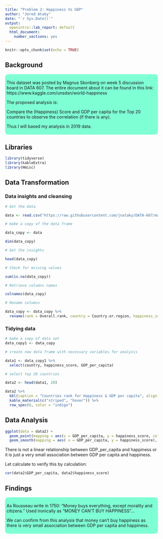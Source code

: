 ```yaml
---
title: "Problem 2: Happiness Vs GDP"
author: "Jered Ataky"
date: "`r Sys.Date()`"
output: 
  openintro::lab_report: default
  html_document:
    number_sections: yes
---
```



```r
knitr::opts_chunk$set(echo = TRUE)
```

## Background


<style>
div.aquamarine { background-color:#7fffd4; border-radius: 10px; padding: 5px;}
</style>
<div class = "aquamarine">

This dataset was posted by Magnus Skonberg on week 5 discussion board in DATA 607.
The entire document about it can be found in this link:
https://www.kaggle.com/unsdsn/world-happiness

The proposed analysis is: 

Compare the (Happiness) Score and GDP per capita for the Top 20 countries 
to observe the correlation (if there is any).

Thus I will based my analysis in 2019 data.

</div> \hfill\break


## Libraries

```r

library(tidyverse)
library(kableExtra)
library(Hmisc)
```


## Data Transformation


### Data insights and cleansing 

```r
# Get the data

data <- read.csv("https://raw.githubusercontent.com/jnataky/DATA-607/master/A2_Various_dataset_transformation/happy_data2019.csv")

```

```r
# make a copy of the data frame 

data_copy <- data

dim(data_copy)

```

```r

# Get the insights

head(data_copy)

```

```r
# Check for missing values

sum(is.na(data_copy))

```


```r
# Retrieve columns names

colnames(data_copy)

```

```r
# Rename columns

data_copy <- data_copy %>%
  rename(rank = Overall.rank, country = Country.or.region, happiness_score = Score, GDP_per_capita =  GDP.per.capita, freedom = Freedom.to.make.life.choices, generosity = Generosity, corruption = Perceptions.of.corruption)

```

### Tidying data 

```r
# make a copy of data set
data_copy1 <- data_copy

```


```r
# create new data frame with necessary variables for analysis

data1 <- data_copy1 %>%
  select(country, happiness_score, GDP_per_capita)

```

```r
# select top 20 countries

data2 <- head(data1, 20)
```

```r
data2 %>%
  kbl(caption = "Countries rank for Happiness & GDP per capita", align = 'c') %>%
  kable_material(c("striped", "hover")) %>%
  row_spec(0, color = "indigo")

```


## Data Analysis

```r

ggplot(data = data2) +
  geom_point(mapping = aes(x = GDP_per_capita, y = happiness_score, color = country)) +
  geom_smooth(mapping = aes( x = GDP_per_capita, y = happiness_score), se = FALSE, color = "red")


```

There is not a linear relationship between GDP_per_capita and happiness
or it is just a very small association between GDP per capita and
happiness.

Let calculate to verify this by calculation:

```r

cor(data2$GDP_per_capita, data2$happiness_score)

```


## Findings


<style>
div.aquamarine { background-color:#7fffd4; border-radius: 10px; padding: 5px;}
</style>
<div class = "aquamarine">


As Rousseau write in 1750: "Money buys everything, except morality and citizens."
Used ironically as "MONEY CAN'T BUY HAPPINESS"...   

We can confirm from this analysis that money can't buy happiness as there is very 
small association between GDP per capita and happiness.



</div> \hfill\break




